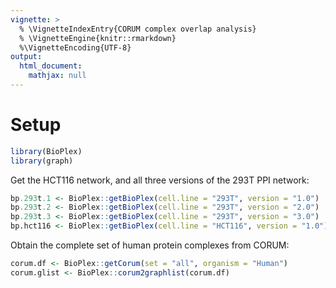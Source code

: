 ```yaml
---
vignette: >
  % \VignetteIndexEntry{CORUM complex overlap analysis}
  % \VignetteEngine{knitr::rmarkdown}
  %\VignetteEncoding{UTF-8}
output:
  html_document:
    mathjax: null   
---
```


# Setup

```r
library(BioPlex)
library(graph)
```

Get the HCT116 network, and all three versions of the 293T PPI network:

```r
bp.293t.1 <- BioPlex::getBioPlex(cell.line = "293T", version = "1.0")
bp.293t.2 <- BioPlex::getBioPlex(cell.line = "293T", version = "2.0")
bp.293t.3 <- BioPlex::getBioPlex(cell.line = "293T", version = "3.0")
bp.hct116 <- BioPlex::getBioPlex(cell.line = "HCT116", version = "1.0")
```

Obtain the complete set of human protein complexes from CORUM:

```r
corum.df <- BioPlex::getCorum(set = "all", organism = "Human")
corum.glist <- BioPlex::corum2graphlist(corum.df)
```




